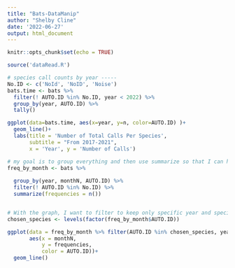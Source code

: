 ```yaml
---
title: "Bats-DataManip"
author: "Shelby Cline"
date: '2022-06-27'
output: html_document
---
```


```r
knitr::opts_chunk$set(echo = TRUE)

source('dataRead.R')
```


```r
# species call counts by year -----
No.ID <- c('NoId', 'NoID', 'Noise')
bats.time <- bats %>% 
  filter(! AUTO.ID %in% No.ID, year < 2022) %>% 
  group_by(year, AUTO.ID) %>%
  tally()

ggplot(data=bats.time, aes(x=year, y=n, color=AUTO.ID) )+
  geom_line()+
  labs(title = 'Number of Total Calls Per Species', 
       subtitle = "From 2017-2021", 
       x = 'Year', y = 'Number of Calls')
```

```r
# my goal is to group everything and then use summarize so that I can have the total frequency of the bats by species across months.
freq_by_month <- bats %>% 
  
  group_by(year, monthN, AUTO.ID) %>% 
  filter(! AUTO.ID %in% No.ID) %>% 
  summarize(frequencies = n())


# With the graph, I want to filter to keep only specific year and species combinations for clarity, and I want months to be on the x-axis and the number of calls recorded on the y. 
chosen_species <- levels(factor(freq_by_month$AUTO.ID))

ggplot(data = freq_by_month %>% filter(AUTO.ID %in% chosen_species, year == 2017),
       aes(x = monthN,
           y = frequencies,
           color = AUTO.ID))+
  geom_line() 










``` 



